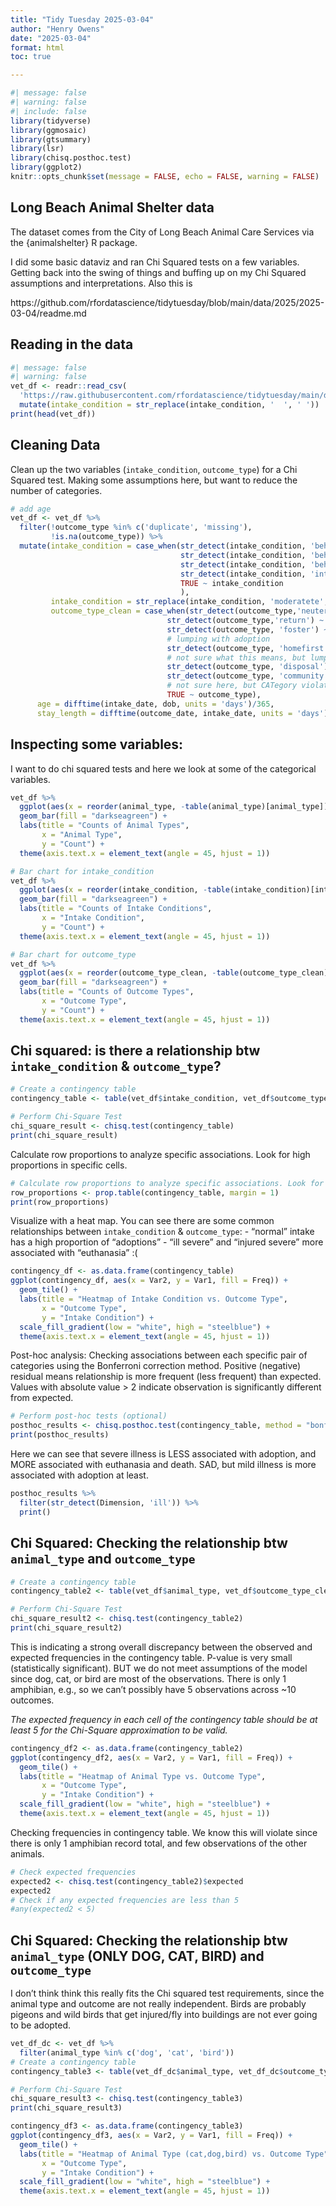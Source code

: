 ```yaml
---
title: "Tidy Tuesday 2025-03-04"
author: "Henry Owens"
date: "2025-03-04"
format: html
toc: true

---
```


```r
#| message: false
#| warning: false
#| include: false
library(tidyverse)
library(ggmosaic)
library(gtsummary)
library(lsr)
library(chisq.posthoc.test)
library(ggplot2)
knitr::opts_chunk$set(message = FALSE, echo = FALSE, warning = FALSE)
```

## Long Beach Animal Shelter data  
The dataset comes from the City of Long Beach Animal Care Services via the {animalshelter} R package.

I did some basic dataviz and ran Chi Squared tests on a few variables. Getting back into the swing of things and buffing up on my Chi Squared assumptions and interpretations. Also this is   

https://github.com/rfordatascience/tidytuesday/blob/main/data/2025/2025-03-04/readme.md

## Reading in the data
```r
#| message: false
#| warning: false
vet_df <- readr::read_csv(
  'https://raw.githubusercontent.com/rfordatascience/tidytuesday/main/data/2025/2025-03-04/longbeach.csv') %>% 
  mutate(intake_condition = str_replace(intake_condition, '  ', ' '))
print(head(vet_df))
```

## Cleaning Data
Clean up the two variables (`intake_condition`, `outcome_type`) for a Chi Squared test. Making some assumptions here, but want to reduce the number of categories.   
```r
# add age
vet_df <- vet_df %>% 
  filter(!outcome_type %in% c('duplicate', 'missing'), 
         !is.na(outcome_type)) %>% 
  mutate(intake_condition = case_when(str_detect(intake_condition, 'behavior moderate') ~ 'ill moderate',
                                      str_detect(intake_condition, 'behavior mild') ~ 'ill mild',
                                      str_detect(intake_condition, 'behavior severe') ~ 'ill severe',
                                      str_detect(intake_condition, 'intakeexam') ~ 'normal',
                                      TRUE ~ intake_condition
                                      ),
         intake_condition = str_replace(intake_condition, 'moderatete', 'moderate'),
         outcome_type_clean = case_when(str_detect(outcome_type,'neuter') ~ 'neuter', 
                                   str_detect(outcome_type,'return') ~ 'return', 
                                   str_detect(outcome_type, 'foster') ~ 'adoption',
                                   # lumping with adoption
                                   str_detect(outcome_type, 'homefirst') ~ 'adoption', 
                                   # not sure what this means, but lumping with adoption. could be wrong
                                   str_detect(outcome_type, 'disposal') ~ 'died', 
                                   str_detect(outcome_type, 'community cat') ~ 'return',
                                   # not sure here, but CATegory violates chisq assumption of no impossible combinations
                                   TRUE ~ outcome_type),
      age = difftime(intake_date, dob, units = 'days')/365,
      stay_length = difftime(outcome_date, intake_date, units = 'days')) 
```

## Inspecting some variables:


I want to do chi squared tests and here we look at some of the categorical variables. 
```r
vet_df %>%
  ggplot(aes(x = reorder(animal_type, -table(animal_type)[animal_type]))) +  # Sort in descending order
  geom_bar(fill = "darkseagreen") +  
  labs(title = "Counts of Animal Types",
       x = "Animal Type",
       y = "Count") +
  theme(axis.text.x = element_text(angle = 45, hjust = 1))
```


```r
# Bar chart for intake_condition
vet_df %>%
  ggplot(aes(x = reorder(intake_condition, -table(intake_condition)[intake_condition]))) +  # Sort in descending order
  geom_bar(fill = "darkseagreen") +  
  labs(title = "Counts of Intake Conditions",
       x = "Intake Condition",
       y = "Count") +
  theme(axis.text.x = element_text(angle = 45, hjust = 1))  
```

```r
# Bar chart for outcome_type
vet_df %>%
  ggplot(aes(x = reorder(outcome_type_clean, -table(outcome_type_clean)[outcome_type_clean]))) +  # Sort in descending order
  geom_bar(fill = "darkseagreen") +  
  labs(title = "Counts of Outcome Types",
       x = "Outcome Type",
       y = "Count") +
  theme(axis.text.x = element_text(angle = 45, hjust = 1))  
```


## Chi squared: is there a relationship btw `intake_condition` & `outcome_type`?


```r
# Create a contingency table
contingency_table <- table(vet_df$intake_condition, vet_df$outcome_type_clean)

# Perform Chi-Square Test
chi_square_result <- chisq.test(contingency_table)
print(chi_square_result)
```

Calculate row proportions to analyze specific associations. Look for high proportions in specific cells.  
```r
# Calculate row proportions to analyze specific associations. Look for high proportions in specific cells.
row_proportions <- prop.table(contingency_table, margin = 1)
print(row_proportions)

```


Visualize with a heat map. You can see there are some common relationships between `intake_condition` & `outcome_type`:
- "normal" intake has a high proportion of "adoptions"
- "ill severe" and "injured severe" more associated with "euthanasia" :(  
```r
contingency_df <- as.data.frame(contingency_table)
ggplot(contingency_df, aes(x = Var2, y = Var1, fill = Freq)) +
  geom_tile() +
  labs(title = "Heatmap of Intake Condition vs. Outcome Type",
       x = "Outcome Type",
       y = "Intake Condition") +
  scale_fill_gradient(low = "white", high = "steelblue") +
  theme(axis.text.x = element_text(angle = 45, hjust = 1))
```

Post-hoc analysis: Checking associations between each specific pair of categories using the Bonferroni correction method. Positive (negative) residual means relationship is more frequent (less frequent) than expected. Values with absolute value > 2 indicate observation is significantly different from expected.  
```r
# Perform post-hoc tests (optional)
posthoc_results <- chisq.posthoc.test(contingency_table, method = "bonferroni")
print(posthoc_results)
```

Here we can see that severe illness is LESS associated with adoption, and MORE associated with euthanasia and death. SAD, but mild illness is more associated with adoption at least.  
```r
posthoc_results %>% 
  filter(str_detect(Dimension, 'ill')) %>% 
  print()
```


## Chi Squared: Checking the relationship btw `animal_type` and `outcome_type`
```r
# Create a contingency table
contingency_table2 <- table(vet_df$animal_type, vet_df$outcome_type_clean)

# Perform Chi-Square Test
chi_square_result2 <- chisq.test(contingency_table2)
print(chi_square_result2)
```
This is indicating a strong overall discrepancy between the observed and expected frequencies in the contingency table. P-value is very small (statistically significant). BUT we do not meet assumptions of the model since dog, cat, or bird are most of the observations. There is only 1 amphibian, e.g., so we can't possibly have 5 observations across ~10 outcomes. 

*The expected frequency in each cell of the contingency table should be at least 5 for the Chi-Square approximation to be valid.*

```r
contingency_df2 <- as.data.frame(contingency_table2)
ggplot(contingency_df2, aes(x = Var2, y = Var1, fill = Freq)) +
  geom_tile() +
  labs(title = "Heatmap of Animal Type vs. Outcome Type",
       x = "Outcome Type",
       y = "Intake Condition") +
  scale_fill_gradient(low = "white", high = "steelblue") +
  theme(axis.text.x = element_text(angle = 45, hjust = 1))
```

Checking frequencies in contingency table. We know this will violate since there is only 1 amphibian record total, and few observations of the other animals.
```r
# Check expected frequencies
expected2 <- chisq.test(contingency_table2)$expected
expected2
# Check if any expected frequencies are less than 5
#any(expected2 < 5)
```

## Chi Squared: Checking the relationship btw `animal_type` (ONLY DOG, CAT, BIRD) and `outcome_type`

I don't think think this really fits the Chi squared test requirements, since the animal type and outcome are not really independent. Birds are probably pigeons and wild birds that get injured/fly into buildings are not ever going to be adopted.  
```r
vet_df_dc <- vet_df %>% 
  filter(animal_type %in% c('dog', 'cat', 'bird'))
# Create a contingency table
contingency_table3 <- table(vet_df_dc$animal_type, vet_df_dc$outcome_type_clean)

# Perform Chi-Square Test
chi_square_result3 <- chisq.test(contingency_table3)
print(chi_square_result3)
```

```r
contingency_df3 <- as.data.frame(contingency_table3)
ggplot(contingency_df3, aes(x = Var2, y = Var1, fill = Freq)) +
  geom_tile() +
  labs(title = "Heatmap of Animal Type (cat,dog,bird) vs. Outcome Type",
       x = "Outcome Type",
       y = "Intake Condition") +
  scale_fill_gradient(low = "white", high = "steelblue") +
  theme(axis.text.x = element_text(angle = 45, hjust = 1))
```
